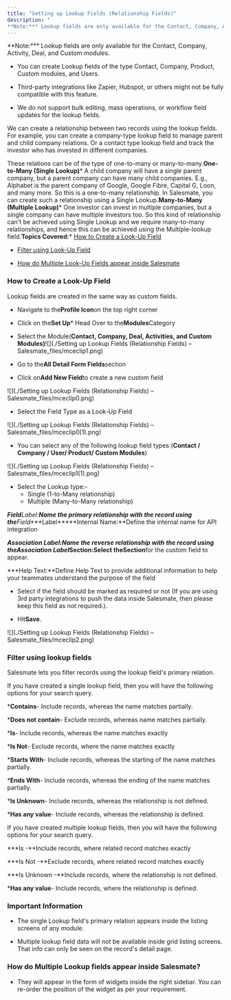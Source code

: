 ```yaml
---
title: "Setting up Lookup Fields (Relationship Fields)"
description: "
**Note:*** Lookup fields are only available for the Contact, Company, Activity, Deal, and Custom modules."
---
```


<Note>
**Note:***   Lookup fields are only available for the Contact, Company, Activity, Deal, and Custom modules.

*   You can create Lookup fields of the type Contact, Company, Product, Custom modules, and Users.

*   Third-party integrations like Zapier, Hubspot, or others might not be fully compatible with this feature.

*   We do not support bulk editing, mass operations, or workflow field updates for the lookup fields.

</Note>

We can create a relationship between two records using the lookup fields. For example, you can create a company-type lookup field to manage parent and child company relations. Or a contact type lookup field and track the investor who has invested in different companies.

These relations can be of the type of one-to-many or many-to-many.**One-to-Many (Single Lookup)***   A child company will have a single parent company, but a parent company can have many child companies. E.g., Alphabet is the parent company of Google, Google Fibre, Capital G, Loon, and many more. So this is a one-to-many relationship. In Salesmate, you can create such a relationship using a Single Lookup.**Many-to-Many (Multiple Lookup)***   One investor can invest in multiple companies, but a single company can have multiple investors too. So this kind of relationship can't be achieved using Single Lookup and we require many-to-many relationships, and hence this can be achieved using the Multiple-lookup field.**Topics Covered:***   [How to Create a Look-Up Field](https://support.salesmate.io/hc/en-us/articles/360043520171-Setting-up-Lookup-Fields-Relationship-Fields#h_01HAVES9PSNY51CG0GAGW3MDF7)

*   [Filter using Look-Up Field](https://support.salesmate.io/hc/en-us/articles/360043520171-Setting-up-Lookup-Fields-Relationship-Fields#h_01HAVES9PSBEZ42T974SBDPCGM)

*   [How do Multiple Look-Up Fields appear inside Salesmate](https://support.salesmate.io/hc/en-us/articles/360043520171-Setting-up-Lookup-Fields-Relationship-Fields#h_01HAVF01D12WC0DCZW6S6ERXER)


### How to Create a Look-Up Field

Lookup fields are created in the same way as custom fields.


*   Navigate to the**Profile Icon**on the top right corner

*   Click on the**Set Up***   Head Over to the**Modules**Category

*   Select the Module(**Contact, Company, Deal, Activities, and Custom Modules)**![](./Setting up Lookup Fields (Relationship Fields) – Salesmate_files/mceclip1.png)


*   Go to the**All Detail Form Fields**section

*   Click on**Add New Field**to create a new custom field

![](./Setting up Lookup Fields (Relationship Fields) – Salesmate_files/mceclip0.png)


*   Select the Field Type as a Look-Up Field

![](./Setting up Lookup Fields (Relationship Fields) – Salesmate_files/mceclip0(1).png)


*   You can select any of the following lookup field types (**Contact / Company / User/ Product/ Custom Modules**)

![](./Setting up Lookup Fields (Relationship Fields) – Salesmate_files/mceclip1(1).png)


*   Select the Lookup type:-
    *   Single (1-to-Many relationship)
    *   Multiple (Many-to-Many relationship)



***Field****Label:**Name the primary relationship with the record using the**Field****Label*****Internal Name:**Define the internal name for API integration

***Association Label:**Name the reverse relationship with the record using the**Association Label*****Section:**Select the**Section**for the custom field to appear.

***Help Text:**Define Help Text to provide additional information to help your teammates understand the purpose of the field

*   Select if the field should be marked as required or not (If you are using 3rd party integrations to push the data inside Salesmate, then please keep this field as not required.).

*   Hit**Save**.

![](./Setting up Lookup Fields (Relationship Fields) – Salesmate_files/mceclip2.png)


### Filter using lookup fields

Salesmate lets you filter records using the lookup field's primary relation.

If you have created a single lookup field, then you will have the following options for your search query.


***Contains**- Include records, whereas the name matches partially.

***Does not contain**- Exclude records, whereas name matches partially.

***Is**- Include records, whereas the name matches exactly

***Is Not**- Exclude records, where the name matches exactly

***Starts With**- Include records, whereas the starting of the name matches partially.

***Ends With**- Include records, whereas the ending of the name matches partially.

***Is Unknown**- Include records, whereas the relationship is not defined.

***Has any value**- Include records, whereas the relationship is defined.

If you have created multiple lookup fields, then you will have the following options for your search query.


***Is -**Include records, where related record matches exactly

***Is Not -**Exclude records, where related record matches exactly

***Is Unknown -**Include records, where the relationship is not defined.

***Has any value**- Include records, where the relationship is defined.

<Note>


### Important Information


*   The single Lookup field's primary relation appears inside the listing screens of any module.

*   Multiple lookup field data will not be available inside grid listing screens. That info can only be seen on the record's detail page.

</Note>


### How do Multiple Lookup fields appear inside Salesmate?


*   They will appear in the form of widgets inside the right sidebar. You can re-order the position of the widget as per your requirement.
